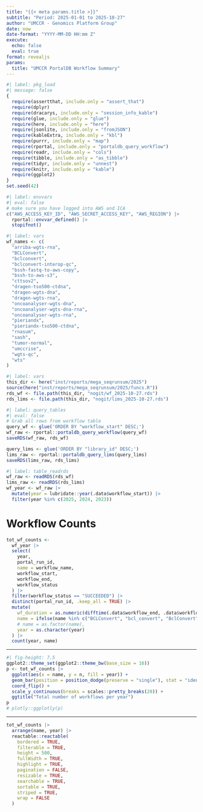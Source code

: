 ```yaml
---
title: "{{< meta params.title >}}"
subtitle: "Period: 2025-01-01 to 2025-10-27"
author: "UMCCR - Genomics Platform Group"
date: now
date-format: "YYYY-MM-DD HH:mm Z"
execute:
  echo: false
  eval: true
format: revealjs
params:
  title: "UMCCR PortalDB Workflow Summary"
---
```


```r
#| label: pkg_load
#| message: false
{
  require(assertthat, include.only = "assert_that")
  require(dplyr)
  require(dracarys, include.only = "session_info_kable")
  require(glue, include.only = "glue")
  require(here, include.only = "here")
  require(jsonlite, include.only = "fromJSON")
  require(kableExtra, include.only = "kbl")
  require(purrr, include.only = "map")
  require(rportal, include.only = "portaldb_query_workflow")
  require(readr, include.only = "cols")
  require(tibble, include.only = "as_tibble")
  require(tidyr, include.only = "unnest")
  require(knitr, include.only = "kable")
  require(ggplot2)
}
set.seed(42)
```

```r
#| label: envvars
#| eval: false
# make sure you have logged into AWS and ICA
c("AWS_ACCESS_KEY_ID", "AWS_SECRET_ACCESS_KEY", "AWS_REGION") |>
  rportal::envvar_defined() |>
  stopifnot()
```

```r
#| label: vars
wf_names <- c(
  "arriba-wgts-rna",
  "BCLConvert",
  "bclconvert",
  "bclconvert-interop-qc",
  "bssh-fastq-to-aws-copy",
  "bssh-to-aws-s3",
  "cttsov2",
  "dragen-tso500-ctdna",
  "dragen-wgts-dna",
  "dragen-wgts-rna",
  "oncoanalyser-wgts-dna",
  "oncoanalyser-wgts-dna-rna",
  "oncoanalyser-wgts-rna",
  "pieriandx",
  "pieriandx-tso500-ctdna",
  "rnasum",
  "sash",
  "tumor-normal",
  "umccrise",
  "wgts-qc",
  "wts"
)
```

```r
#| label: vars
this_dir <- here("inst/reports/mega_seqrunsum/2025")
source(here("inst/reports/mega_seqrunsum/2025/funcs.R"))
rds_wf <- file.path(this_dir, "nogit/wf_2025-10-27.rds")
rds_lims <- file.path(this_dir, "nogit/lims_2025-10-27.rds")
```

```r
#| label: query_tables
#| eval: false
# Grab all rows from workflow table
query_wf <- glue('ORDER BY "workflow_start" DESC;')
wf_raw <- rportal::portaldb_query_workflow(query_wf)
saveRDS(wf_raw, rds_wf)

query_lims <- glue('ORDER BY "library_id" DESC;')
lims_raw <- rportal::portaldb_query_lims(query_lims)
saveRDS(lims_raw, rds_lims)
```

```r
#| label: table_readrds
wf_raw <- readRDS(rds_wf)
lims_raw <- readRDS(rds_lims)
wf_year <- wf_raw |>
  mutate(year = lubridate::year(.data$workflow_start)) |>
  filter(year %in% c(2025, 2024, 2023))
```

# Workflow Counts

```r
tot_wf_counts <-
  wf_year |>
  select(
    year,
    portal_run_id,
    name = workflow_name,
    workflow_start,
    workflow_end,
    workflow_status
  ) |>
  filter(workflow_status == "SUCCEEDED") |>
  distinct(portal_run_id, .keep_all = TRUE) |>
  mutate(
    wf_duration = as.numeric(difftime(.data$workflow_end, .data$workflow_start, units = "mins")),
    name = ifelse(name %in% c("BCLConvert", "bcl_convert", "BclConvert"), "bclconvert", name),
    # name = as.factor(name),
    year = as.character(year)
  ) |>
  count(year, name)
```

---

```r
#| fig-height: 7.5
ggplot2::theme_set(ggplot2::theme_bw(base_size = 16))
p <- tot_wf_counts |>
  ggplot(aes(x = name, y = n, fill = year)) +
  geom_bar(position = position_dodge(preserve = "single"), stat = "identity") +
  coord_flip() +
  scale_y_continuous(breaks = scales::pretty_breaks(20)) +
  ggtitle("Total number of workflows per year")
p
# plotly::ggplotly(p)
```

---

```r
tot_wf_counts |>
  arrange(name, year) |>
  reactable::reactable(
    bordered = TRUE,
    filterable = TRUE,
    height = 500,
    fullWidth = TRUE,
    highlight = TRUE,
    pagination = FALSE,
    resizable = TRUE,
    searchable = TRUE,
    sortable = TRUE,
    striped = TRUE,
    wrap = FALSE
  )
```
